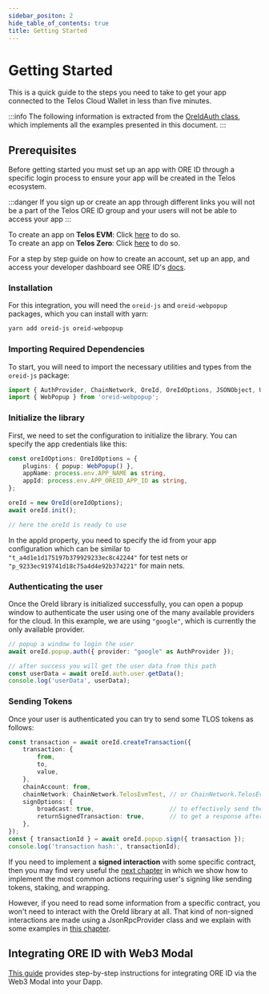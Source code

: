 ---
sidebar_positon: 2
hide_table_of_contents: true
title: Getting Started
---


# Getting Started

This is a quick guide to the steps you need to take to get your app connected to the Telos Cloud Wallet in less than five minutes.

:::info
The following information is extracted from the [OreIdAuth class](https://github.com/telosnetwork/telos-wallet/blob/develop/src/antelope/wallets/authenticators/OreIdAuth.ts), which implements all the examples presented in this document.
:::

## Prerequisites

Before getting started you must set up an app with ORE ID through a specific login process to ensure your app will be created in the Telos ecosystem.  

:::danger
If you sign up or create an app through different links you will not be a part of the Telos ORE ID group and your users will not be able to access your app
::: 

To create an app on **Telos EVM**: Click [here](https://oreid.io/developer/partner/new-app?app-group-id=7ec2bdfa-4f3a-47dd-86cd-760c8d905e98) to do so.  
To create an app on **Telos Zero**: Click [here](https://oreid.io/developer/partner/new-app?app-group-id=native7d-aa42-4477-8f15-4e42ae14b937) to do so.  

For a step by step guide on how to create an account, set up an app, and access your developer dashboard see ORE ID's [docs](https://docs.oreid.io/ore-id/blockchains/telos-cloud-wallet/quickstart).

### Installation

For this integration, you will need the `oreid-js` and `oreid-webpopup` packages, which you can install with yarn:

```bash
yarn add oreid-js oreid-webpopup
```

### Importing Required Dependencies

To start, you will need to import the necessary utilities and types from the `oreid-js` package:

```typescript
import { AuthProvider, ChainNetwork, OreId, OreIdOptions, JSONObject, UserChainAccount } from 'oreid-js';
import { WebPopup } from 'oreid-webpopup';
```

### Initialize the library

First, we need to set the configuration to initialize the library. You can specify the app credentials like this:

```typescript
const oreIdOptions: OreIdOptions = {
    plugins: { popup: WebPopup() },
    appName: process.env.APP_NAME as string,
    appId: process.env.APP_OREID_APP_ID as string,
};

oreId = new OreId(oreIdOptions);
await oreId.init();

// here the oreId is ready to use 
```

In the appId property, you need to specify the id from your app configuration which can be similar to `"t_a4d1e1d175197b379929233ec8c42244"` for test nets or `"p_9233ec919741d18c75a4d4e92b374221"` for main nets.

### Authenticating the user

Once the OreId library is initialized successfully, you can open a popup window to authenticate the user using one of the many available providers for the cloud. In this example, we are using `"google"`, which is currently the only available provider.


```typescript
// popup a window to login the user
await oreId.popup.auth({ provider: "google" as AuthProvider });

// after success you will get the user data from this path
const userData = await oreId.auth.user.getData();
console.log('userData', userData);
```

### Sending Tokens

Once your user is authenticated you can try to send some TLOS tokens as follows:

```typescript
const transaction = await oreId.createTransaction({
    transaction: {
        from,
        to,
        value,
    },
    chainAccount: from,
    chainNetwork: ChainNetwork.TelosEvmTest, // or ChainNetwork.TelosEvmMain
    signOptions: {
        broadcast: true,                     // to effectively send the transaction
        returnSignedTransaction: true,       // to get a response after transaction execution
    },
});
const { transactionId } = await oreId.popup.sign({ transaction });
console.log('transaction hash:', transactionId);
```

If you need to implement a **signed interaction** with some specific contract, then you may find very useful the [next chapter](https://ore-id.telos-docs.pages.dev/evm/cloud-wallet/transactions-and-broadcasting) in which we show how to implement the most common actions requiring user's signing like sending tokens, staking, and wrapping.

However, if you need to read some information from a specific contract, you won't need to interact with the OreId library at all.
That kind of non-signed interactions are made using a JsonRpcProvider class and we explain with some examples in [this chapter](https://ore-id.telos-docs.pages.dev/evm/cloud-wallet/reading-contracts-data).


## Integrating ORE ID with Web3 Modal

[This guide](https://docs.oreid.io/ore-id/build/features/web3-modal) provides step-by-step instructions for integrating ORE ID via the Web3 Modal into your Dapp.
